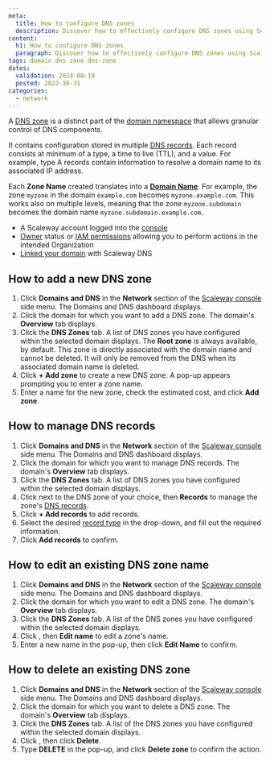 ```yaml
---
meta:
  title: How to configure DNS zones
  description: Discover how to effectively configure DNS zones using Scaleway's Domains and DNS service. Learn to add, edit, and delete DNS zones to manage your domain's configurations with ease and precision.
content:
  h1: How to configure DNS zones
  paragraph: Discover how to effectively configure DNS zones using Scaleway's Domains and DNS service. Learn to add, edit, and delete DNS zones to manage your domain's configurations with ease and precision.
tags: domain dns zone dns-zone
dates:
  validation: 2024-08-19
  posted: 2022-10-31
categories:
  - network
---
```


A [DNS zone](/network/domains-and-dns/concepts/#dns-zone) is a distinct part of the [domain namespace](/network/domains-and-dns/concepts/#dns-namespace) that allows granular control of DNS components.

It contains configuration stored in multiple [DNS records](/network/domains-and-dns/concepts/#dns-record). Each record consists at minimum of a type, a time to live (TTL), and a value. For example, type A records contain information to resolve a domain name to its associated IP address.

Each **Zone Name** created translates into a [**Domain Name**](/network/domains-and-dns/concepts/#domain-name). For example, the zone `myzone` in the domain `example.com` becomes `myzone.example.com`. This works also on multiple levels, meaning that the zone `myzone.subdomain` becomes the domain name `myzone.subdomain.example.com`.

<Macro id="requirements" />

- A Scaleway account logged into the [console](https://console.scaleway.com)
- [Owner](/identity-and-access-management/iam/concepts/#owner) status or [IAM permissions](/identity-and-access-management/iam/concepts/#permission) allowing you to perform actions in the intended Organization
- [Linked your domain](/network/domains-and-dns/how-to/add-external-domain/) with Scaleway DNS

## How to add a new DNS zone

1. Click **Domains and DNS** in the **Network** section of the [Scaleway console](https://console.scaleway.com) side menu. The Domains and DNS dashboard displays.
2. Click the domain for which you want to add a DNS zone. The domain's **Overview** tab displays.
3. Click the **DNS Zones** tab. A list of DNS zones you have configured within the selected domain displays.
    <Message type="note">
      The **Root zone** is always available, by default. This zone is directly associated with the domain name and cannot be deleted. It will only be removed from the DNS when its associated domain name is deleted.
    </Message>
4. Click **+ Add zone** to create a new DNS zone. A pop-up appears prompting you to enter a zone name.
5. Enter a name for the new zone, check the estimated cost, and click **Add zone**.
    <Lightbox src="scaleway-dns-add-zone.webp" alt="" />

## How to manage DNS records

1. Click **Domains and DNS** in the **Network** section of the [Scaleway console](https://console.scaleway.com) side menu. The Domains and DNS dashboard displays.
2. Click the domain for which you want to manage DNS records. The domain's **Overview** tab displays.
3. Click the **DNS Zones** tab. A list of DNS zones you have configured within the selected domain displays.
4. Click <Icon name="more" /> next to the DNS zone of your choice, then **Records** to manage the zone's [DNS records](/network/domains-and-dns/reference-content/understanding-dns-records/).
5. Click **+ Add records** to add records.
6. Select the desired [record type](/network/domains-and-dns/reference-content/understanding-dns-records/) in the drop-down, and fill out the required information.
7. Click **Add records** to confirm.

## How to edit an existing DNS zone name

1. Click **Domains and DNS** in the **Network** section of the [Scaleway console](https://console.scaleway.com) side menu. The Domains and DNS dashboard displays.
2. Click the domain for which you want to edit a DNS zone. The domain's **Overview** tab displays.
3. Click the **DNS Zones** tab. A list of the DNS zones you have configured within the selected domain displays.
4. Click <Icon name="more" />, then **Edit name** to edit a zone's name.
    <Lightbox src="scaleway-dns-zone-list-edit.webp" alt="" />
5. Enter a new name in the pop-up, then click **Edit Name** to confirm.
    <Lightbox src="scaleway-dns-edit-zone-name.webp" alt="" />

## How to delete an existing DNS zone

1. Click **Domains and DNS** in the **Network** section of the [Scaleway console](https://console.scaleway.com) side menu. The Domains and DNS dashboard displays.
2. Click the domain for which you want to delete a DNS zone. The domain's **Overview** tab displays.
3. Click the **DNS Zones** tab. A list of the DNS zones you have configured within the selected domain displays.
4. Click <Icon name="more" />, then click **Delete**.
5. Type **DELETE** in the pop-up, and click **Delete zone** to confirm the action.


